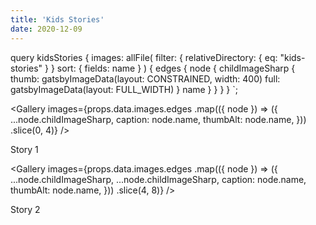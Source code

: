 ```yaml
---
title: 'Kids Stories'
date: 2020-12-09
---
```



  query kidsStories {
    images: allFile(
      filter: { relativeDirectory: { eq: "kids-stories" } }
      sort: { fields: name }
    ) {
      edges {
        node {
          childImageSharp {
            thumb: gatsbyImageData(layout: CONSTRAINED, width: 400)
            full: gatsbyImageData(layout: FULL_WIDTH)
          }
          name
        }
      }
    }
  }
`;

<Gallery
  images={props.data.images.edges
    .map(({ node }) => ({
      ...node.childImageSharp,
      caption: node.name,
      thumbAlt: node.name,
    }))
    .slice(0, 4)}
/>

Story 1

<Gallery
  images={props.data.images.edges
    .map(({ node }) => ({
      ...node.childImageSharp,
      ...node.childImageSharp,
      caption: node.name,
      thumbAlt: node.name,
    }))
    .slice(4, 8)}
/>

Story 2
